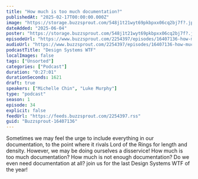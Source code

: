 ```yaml
---
title: "How much is too much documentation?"
publishedAt: "2025-02-17T00:00:00.000Z"
image: "https://storage.buzzsprout.com/548j1t21wyt69pkbpxx06cq2bj7f?.jpg"
dateAdded: "2025-06-04"
poster: "https://storage.buzzsprout.com/548j1t21wyt69pkbpxx06cq2bj7f?.jpg"
episodeUrl: "https://www.buzzsprout.com/2254397/episodes/16407136-how-much-is-too-much-documentation.mp3"
audioUrl: "https://www.buzzsprout.com/2254397/episodes/16407136-how-much-is-too-much-documentation.mp3"
podcastTitle: "Design Systems WTF"
localImages: false
tags: ["Unsorted"]
categories: ["Podcast"]
duration: "0:27:01"
durationSeconds: 1621
draft: true
speakers: ["Michelle Chin", "Luke Murphy"]
type: "podcast"
season: 1
episode: 34
explicit: false
feedUrl: "https://feeds.buzzsprout.com/2254397.rss"
guid: "Buzzsprout-16407136"
---
```

Sometimes we may feel the urge to include everything in our documentation, to the point where it rivals Lord of the Rings for length and density. However, we may be doing ourselves a disservice! How much is too much documentation? How much is not enough documentation? Do we even need documentation at all? join us for the last Design Systems WTF of the year!
